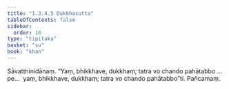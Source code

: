 ```yaml
---
title: "1.3.4.5 Dukkhasutta"
tableOfContents: false
sidebar:
  order: 10
type: "tipitaka"
basket: "su"
book: "khan"
---
```



<DynamicBreadcrumb />

<Division number="140" book="khan">

<Paragraph number="769" book="khan">
Sāvatthinidānaṃ. “Yaṃ, bhikkhave, dukkhaṃ; tatra vo chando pahātabbo …pe…  yaṃ, bhikkhave, dukkhaṃ; tatra vo chando pahātabbo”ti.

</Paragraph>
</Division>

<Paragraph number="770" type="center" book="khan">
Pañcamaṃ.
</Paragraph>